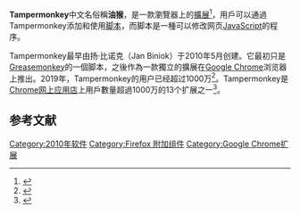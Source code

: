 {{Infobox software
| title = Tampermonkey
| name = Tampermonnkey
| author = Jan Biniok
| developer = Jan Biniok
| released = 2010年5月
| license = [[专有软件|专有软件]] ([[捐赠软件|捐赠软件]]) <ref name="license">{{cite web |title=License |url=https://www.tampermonkey.net/eula.php?ext=dhdg&show=dhdg |accessdate=3 August 2020 |archive-date=2018-03-26 |archive-url=https://web.archive.org/web/20180326200845/http://tampermonkey.net/eula.php?ext=dhdg&show=dhdg |dead-url=no }}</ref>
| website = https://www.tampermonkey.net
}}
'''Tampermonkey'''中文名俗稱'''油猴'''，是一款瀏覽器上的[[擴展|擴展]]<ref name=":0">{{Cite web|title=Tampermonkey • Contribute|url=https://www.tampermonkey.net/contrib.php?ext=dhdg&show=dhdg|accessdate=7 November 2019|work=www.tampermonkey.net|archive-date=2019-11-08|archive-url=https://web.archive.org/web/20191108004431/https://www.tampermonkey.net/contrib.php%3Fext%3Ddhdg%26show%3Ddhdg|dead-url=no}}</ref>，用戶可以通過Tampermonkey添加和使用[[脚本|脚本]]，而脚本是一種可以修改网页[[JavaScript|JavaScript]]的程序。 

Tampermonkey最早由扬·比诺克（Jan Biniok）于2010年5月创建。它最初只是[[Greasemonkey|Greasemonkey]]的一個脚本，之後作為一款獨立的擴展在[[Google_Chrome|Google Chrome]]浏览器上推出。2019年，Tampermonkey的用户已经超过1000万<ref name="manifest">{{Cite web|title=TamperMonkey May Be the Next Victim of Google's Chrome Manifest V3 Changes|url=https://www.bleepingcomputer.com/news/google/tampermonkey-may-be-the-next-victim-of-googles-chrome-manifest-v3-changes/|accessdate=8 November 2019|author=Lawrence|date=28 January 2019|first=Abrams|work=BleepingComputer|language=en-us|archive-date=2019-10-21|archive-url=https://web.archive.org/web/20191021182343/https://www.bleepingcomputer.com/news/google/tampermonkey-may-be-the-next-victim-of-googles-chrome-manifest-v3-changes/|dead-url=no}}</ref>。Tampermonkey是[[Chrome网上应用店|Chrome网上应用店]]上用戶數量超過1000万的13个扩展之一<ref>{{Cite web|title=Breaking Down the Chrome Web Store|url=https://extensionmonitor.com/blog/breaking-down-the-chrome-web-store-part-1|accessdate=8 November 2019|date=2 August 2019|work=extensionmonitor.com|archive-date=2020-08-09|archive-url=https://web.archive.org/web/20200809114947/https://extensionmonitor.com/blog/breaking-down-the-chrome-web-store-part-1/|dead-url=no}}</ref>。 

== 参考文献 ==
{{Reflist}}

[[Category:2010年软件|Category:2010年软件]]
[[Category:Firefox_附加组件|Category:Firefox 附加组件]]
[[Category:Google_Chrome扩展|Category:Google Chrome扩展]]